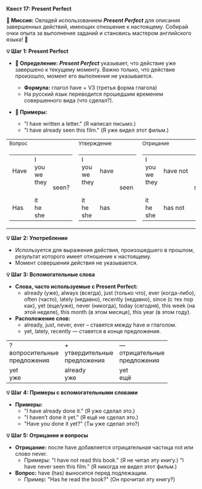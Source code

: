 
**Квест 17: Present Perfect**

**🎯 Миссия:**
Овладей использованием ***Present Perfect*** для описания завершенных действий, имеющих отношение к настоящему. Собирай очки опыта за выполнение заданий и становись мастером английского языка! 🌟

**💡 Шаг 1: Present Perfect**
- **📜 Определение:** ***Present Perfect*** указывает, что действие уже завершено к текущему моменту. Важно только, что действие произошло, момент его выполнения не указывается.
    - **Формула:** глагол <Highlight>have</Highlight> + V3 (третья форма глагола)
    - На русский язык переводится прошедшим временем совершенного вида <Highlight>(что сделал?).</Highlight>

- **📝 Примеры:**
    - <Highlight>"I have written a letter."</Highlight> <Highlight>(Я написал письмо.)</Highlight>
    - <Highlight>"I have already seen this film."</Highlight> <Highlight>(Я уже видел этот фильм.)</Highlight>

<table className="main">
  <tbody>
  <tr>
    <td><small>Вопрос</small></td>
    <td><small>Утверждение</small></td>
    <td><small>Отрицание</small></td>
  </tr>
  <tr>
    <td>
      <table>
        <tbody>
        <tr>
          <td>Have&nbsp;</td>
          <td>
            <div>I</div>
            <div>you</div>
            <div>we</div>
            <div>they</div>
          </td>
          <td rowSpan="3">seen?</td>
        </tr>
        <tr>
          <td><small>&nbsp;</small></td>
        </tr>
        <tr>
          <td>Has</td>
          <td>
            <div>it</div>
            <div>he</div>
            <div>she</div>
          </td>
        </tr>
        </tbody>
      </table>
    </td>
    <td>
      <table>
        <tbody>
        <tr>
          <td>
            <div>I</div>
            <div>you</div>
            <div>we</div>
            <div>they</div>
          </td>
          <td>have</td>
          <td rowSpan="3">seen</td>
        </tr>
        <tr>
          <td><small>&nbsp;</small></td>
        </tr>
        <tr>
          <td>
            <div>it</div>
            <div>he</div>
            <div>she</div>
          </td>
          <td>has</td>
        </tr>
        </tbody>
      </table>
    </td>
    <td>
      <table>
        <tbody>
        <tr>
          <td>
            <div>I</div>
            <div>you</div>
            <div>we</div>
            <div>they</div>
          </td>
          <td>have&nbsp;not</td>
          <td rowSpan="3">seen</td>
        </tr>
        <tr>
          <td><small>&nbsp;</small></td>
        </tr>
        <tr>
          <td>
            <div>it</div>
            <div>he</div>
            <div>she</div>
          </td>
          <td>has&nbsp;not</td>
        </tr>
        </tbody>
      </table>
    </td>
  </tr>
  </tbody>
</table>

**💡 Шаг 2: Употребление**
- Используется для выражения действия, произошедшего в <Highlight>прошлом,</Highlight> результат которого имеет отношение к <Highlight>настоящему.</Highlight>
- Момент совершения действия не указывается.

**💡 Шаг 3: Вспомогательные слова**
- **Слова, часто используемые с Present Perfect:**
    - <Highlight>already (уже),</Highlight> <Highlight>always (всегда),</Highlight> <Highlight>just (только что),</Highlight> <Highlight>ever (когда-либо),</Highlight> <Highlight>often (часто),</Highlight> <Highlight>lately (недавно),</Highlight> <Highlight>recently (недавно),</Highlight> <Highlight>since (с тех пор как),</Highlight> <Highlight>yet (еще/уже),</Highlight> <Highlight>never (никогда),</Highlight> <Highlight>today (сегодня),</Highlight> <Highlight>this week (на этой неделе),</Highlight> <Highlight>this month (в этом месяце),</Highlight> <Highlight>this year (в этом году).</Highlight>
- **Расположение слов:**
    - <Highlight>already, just, never, ever</Highlight> – ставятся между <Highlight>have</Highlight> и <Highlight>глаголом.</Highlight>
    - <Highlight>yet, lately, recently</Highlight> — ставятся в <Highlight>конце</Highlight> предложения.

<table className="main">
  <tbody>
  <tr>
    <td>?<br/> <span className="rus">вопросительные<br/> предложения</span></td>
    <td>+<br/> <span className="rus">утвердительные<br/> предложения</span></td>
    <td>—<br/> <span className="rus">отрицательные<br/> предложения</span></td>
  </tr>
  <tr>
    <td>yet<br/> <span className="rus">уже</span></td>
    <td>already<br/> <span className="rus">уже</span></td>
    <td>yet<br/> <span className="rus">ещё</span></td>
  </tr>
  </tbody>
</table>

**💡 Шаг 4: Примеры с вспомогательными словами**
- **Примеры:**
    - <Highlight>"I have already done it."</Highlight> <Highlight>(Я уже сделал это.)</Highlight>
    - <Highlight>"I haven’t done it yet."</Highlight> <Highlight>(Я ещё не сделал это.)</Highlight>
    - <Highlight>"Have you done it yet?"</Highlight> <Highlight>(Ты уже сделал это?)</Highlight>

**💡 Шаг 5: Отрицание и вопросы**
- **Отрицание:** после <Highlight>have</Highlight> добавляется отрицательная частица <Highlight>not</Highlight> или слово <Highlight>never.</Highlight>
    - Примеры: <Highlight>"I have not read this book." (Я не читал эту книгу.) "I have never seen this film."</Highlight> <Highlight>(Я никогда не видел этот фильм.)</Highlight>
- **Вопрос:** <Highlight>have (has)</Highlight> выносится перед подлежащим.
    - Пример: <Highlight>"Has he read the book?"</Highlight> <Highlight>(Он прочитал эту книгу?)</Highlight>